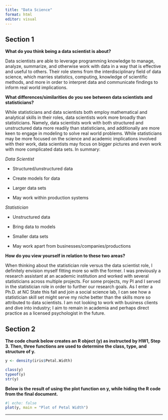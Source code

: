 ```yaml
---
title: "Data Science"
format: html
editor: visual
---
```


## Section 1

**What do you think being a data scientist is about?**

Data scientists are able to leverage programming knowledge to manage, analyze, summarize, and otherwise work with data in a way that is effective and useful to others. Their role stems from the interdisciplinary field of data science, which marries statistics, computing, knowledge of scientific methods, and more in order to interpret data and communicate findings to inform real world implications.

**What differences/similarities do you see between data scientists and statisticians?**

While statisticians and data scientists both employ mathematical and analytical skills in their roles, data scientists work more broadly than statisticians. Namely, data scientists work with both structured and unstructured data more readily than statisticians, and additionally are more keen to engage in modeling to solve real world problems. While statisticians may be more focused on the science and academic implications involved with their work, data scientists may focus on bigger pictures and even work with more complicated data sets. In summary:

*Data Scientist*

-   Structured/unstructured data

-   Create models for data

-   Larger data sets

-   May work within production systems

*Statistician*

-   Unstructured data

-   Bring data to models

-   Smaller data sets

-   May work apart from businesses/companies/productions

**How do you view yourself in relation to these two areas?**

When thinking about the statistician role versus the data scientist role, I definitely envision myself fitting more so with the former. I was previously a research assistant at an academic institution and worked with several statisticians across multiple projects. For some projects, my PI and I served in the statistician role in order to further our research goals. As I enter a Ph.D. at NC State this fall and join a social science lab, I can see how a statistician skill set might serve my niche better than the skills more so attributed to data scientists. I am not looking to work with business clients and dive into industry; I aim to remain in academia and perhaps direct practice as a licensed psychologist in the future.

## Section 2

**The code chunk below creates an R object (y) as instructed by HW1, Step 3. Then, three functions are used to determine the class, type, and structure of y.**

```r
y <- density(iris$Petal.Width)

class(y)
typeof(y)
str(y)
```

**Below is the result of using the plot function on y, while hiding the R code from the final document.**

```r
#| echo: false
plot(y, main = "Plot of Petal Width")
```

------------------------------------------------------------------------
